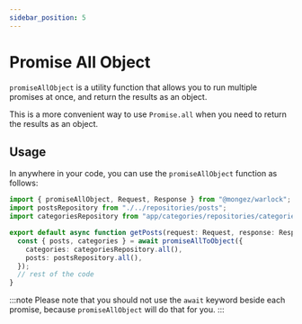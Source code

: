 ```yaml
---
sidebar_position: 5
---
```


# Promise All Object

`promiseAllObject` is a utility function that allows you to run multiple promises at once, and return the results as an object.

This is a more convenient way to use `Promise.all` when you need to return the results as an object.

## Usage

In anywhere in your code, you can use the `promiseAllObject` function as follows:

```ts title="src/app/posts/controllers/get-posts.ts"
import { promiseAllObject, Request, Response } from "@mongez/warlock";
import postsRepository from "./../repositories/posts";
import categoriesRepository from "app/categories/repositories/categories";

export default async function getPosts(request: Request, response: Response) {
  const { posts, categories } = await promiseAllToObject({
    categories: categoriesRepository.all(),
    posts: postsRepository.all(),
  });
  // rest of the code
}
```

:::note
Please note that you should not use the `await` keyword beside each promise, because `promiseAllObject` will do that for you.
:::
